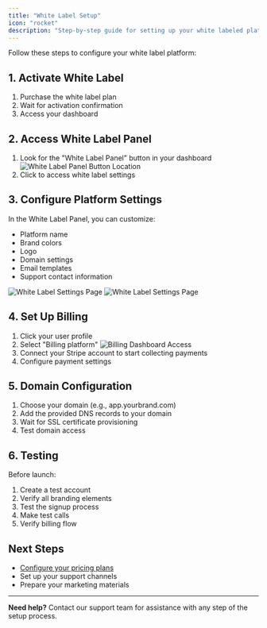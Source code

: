 ```yaml
---
title: "White Label Setup"
icon: "rocket"
description: "Step-by-step guide for setting up your white labeled platform"
---
```


Follow these steps to configure your white label platform:

## 1. Activate White Label

1. Purchase the white label plan
2. Wait for activation confirmation
3. Access your dashboard

## 2. Access White Label Panel

1. Look for the "White Label Panel" button in your dashboard
   <Frame>
     <img
       src="/resources/white-label-button.jpg"
       alt="White Label Panel Button Location"
     />
   </Frame>
2. Click to access white label settings

## 3. Configure Platform Settings

In the White Label Panel, you can customize:

- Platform name
- Brand colors
- Logo
- Domain settings
- Email templates
- Support contact information

<Frame>
  <img src="/resources/wl-1.jpg" alt="White Label Settings Page" />
</Frame>

<Frame>
  <img src="/resources/wl-2.jpg" alt="White Label Settings Page" />
</Frame>

## 4. Set Up Billing

1. Click your user profile
2. Select "Billing platform"
   <Frame>
     <img src="/resources/stripe-button.jpg" alt="Billing Dashboard Access" />
   </Frame>
3. Connect your Stripe account to start collecting payments
4. Configure payment settings

## 5. Domain Configuration

1. Choose your domain (e.g., app.yourbrand.com)
2. Add the provided DNS records to your domain
3. Wait for SSL certificate provisioning
4. Test domain access

## 6. Testing

Before launch:

1. Create a test account
2. Verify all branding elements
3. Test the signup process
4. Make test calls
5. Verify billing flow

## Next Steps

- [Configure your pricing plans](/white-label/plans-setup)
- Set up your support channels
- Prepare your marketing materials

---

**Need help?** Contact our support team for assistance with any step of the setup process.
